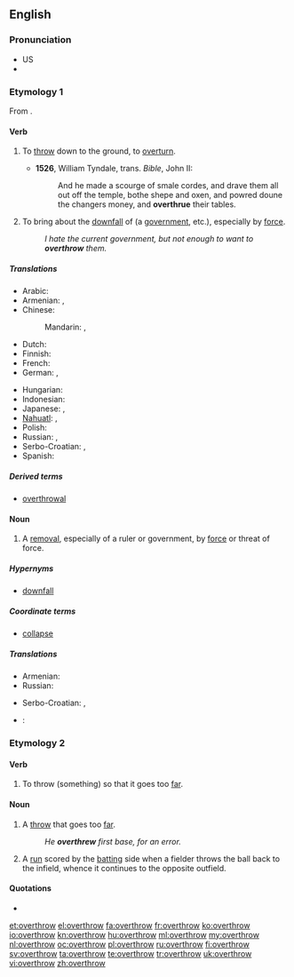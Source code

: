 ==English==

===Pronunciation===
* US {{IPA|/ovəɻˈθɻɔʊ/}}
* {{audio|en-us-overthrow.ogg|Audio (US)}}

===Etymology 1===
From {{prefix|over|throw}}.

====Verb====
{{en-verb|overthrows|overthrowing|overthrew|overthrown}}

# {{context|transitive|now|_|rare}} To [[throw]] down to the ground, to [[overturn]].
#* '''1526''', William Tyndale, trans. ''Bible'', John II:
#*: And he made a scourge of smale cordes, and drave them all out off the temple, bothe shepe and oxen, and powred doune the changers money, and '''overthrue''' their tables.
# {{transitive}} To bring about the [[downfall]] of (a [[government]], etc.), especially by [[force]].
#: ''I hate the current government, but not enough to want to '''overthrow''' them.''

=====Translations=====
{{trans-top|bring about downfall}}
* Arabic: {{t|ar|أطاح|tr='aTaaHa}}
* Armenian: {{t|hy|տապալել|tr=tapalel}}, {{t+|hy|կործանել|tr=korçanel}}
* Chinese:
*: Mandarin: {{t|cmn|推翻|tr=tuīfān|sc=Hani}}, {{t|cmn|打翻|tr=dǎfān|sc=Hani}}
* Dutch: {{t+|nl|omverwerpen}}
* Finnish: {{t+|fi|kaataa}}
* French: {{t+|fr|renverser}}
* German: {{t|de|stürzen}}, {{t|de|umstürzen}}
{{trans-mid}}
* Hungarian: {{t-|hu|megdönt}}
* Indonesian: {{t-|id|kudeta|xs=Indonesian}}
* Japanese: {{t|ja|滅ぼす|tr=ほろぼす, horobosu}}, {{t|ja|転覆|tr=てんぷくする, tenpuku-suru|alt=転覆する}}
* [[Nahuatl]]: {{t|nah|tepeua|xs=Nahuatl}}, {{t|nah|tequiua|xs=Nahuatl}}
* Polish: {{t+|pl|obalać}}
* Russian: {{t+|ru|свергать|tr=svergát'}} {{impf}}, {{t|ru|свергнуть|tr=svérgnut'}} {{pf.}}
* Serbo-Croatian: {{t|sh|svrgnuti}}, {{t|sh|srušiti}}
* Spanish: {{t+|es|derrocar}}
{{trans-bottom}}

=====Derived terms=====
* [[overthrowal]]

====Noun====
{{en-noun}}

# A [[removal]], especially of a ruler or government, by [[force]] or threat of force.

=====Hypernyms=====
* {{sense|removal by force}} [[downfall]]

=====Coordinate terms=====
* {{sense|removal by force}} [[collapse]]

=====Translations=====
{{trans-top|removal by force or threat of force}}
* Armenian: {{t-|hy|տապալում|tr=tapalum}}
* Russian: {{t|ru|свержение|n|sc=Cyrl|tr=sveržénije}}
{{trans-mid}}
* Serbo-Croatian: {{t|sh|svrgnuće}}, {{t|sh|prevrat}}
* {{ttbc|nl}}: {{t-|nl|ondergang|m}}
{{trans-bottom}}

===Etymology 2===
{{prefix|over|throw}}

====Verb====
{{en-verb|overthrows|overthrowing|overthrew|overthrown}}

# {{transitive|intransitive}} To throw (something) so that it goes too [[far]].

====Noun====
{{en-noun}}

# {{sports}} A [[throw]] that goes too [[far]].
#: ''He '''overthrew''' first base, for an error.''
# {{cricket}} A [[run]] scored by the [[batting]] side when a fielder throws the ball back to the infield, whence it continues to the opposite outfield.

====Quotations====
* ''{{seeCites}}''

[[et:overthrow]]
[[el:overthrow]]
[[fa:overthrow]]
[[fr:overthrow]]
[[ko:overthrow]]
[[io:overthrow]]
[[kn:overthrow]]
[[hu:overthrow]]
[[ml:overthrow]]
[[my:overthrow]]
[[nl:overthrow]]
[[oc:overthrow]]
[[pl:overthrow]]
[[ru:overthrow]]
[[fi:overthrow]]
[[sv:overthrow]]
[[ta:overthrow]]
[[te:overthrow]]
[[tr:overthrow]]
[[uk:overthrow]]
[[vi:overthrow]]
[[zh:overthrow]]